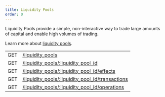 ```yaml
---
title: Liquidity Pools
order: 0
---
```



Liquidity Pools provide a simple, non-interactive way to trade large amounts of capital and enable high volumes of trading.

Learn more about [liquidity pools](../../../docs/glossary/liquidity-pool.mdx).

<EndpointsTable title="Endpoints">


|     |                                                                        |
| --- | ---------------------------------------------------------------------- |
| GET | [/liquidity_pools](./list.mdx)                                         |
| GET | [/liquidity_pools/:liquidity_pool_id](./single.mdx)                    |
| GET | [/liquidity_pools/:liquidity_pool_id/effects](./effects.mdx)           |
| GET | [/liquidity_pools/:liquidity_pool_id/transactions](./transactions.mdx) |
| GET | [/liquidity_pools/:liquidity_pool_id/operations](./operations.mdx)     |

</EndpointsTable>

